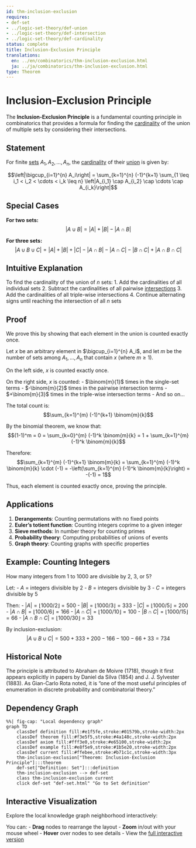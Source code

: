```yaml
---
id: thm-inclusion-exclusion
requires:
- def-set
- ../logic-set-theory/def-union
- ../logic-set-theory/def-intersection
- ../logic-set-theory/def-cardinality
status: complete
title: Inclusion-Exclusion Principle
translations:
  en: ../en/combinatorics/thm-inclusion-exclusion.html
  ja: ../ja/combinatorics/thm-inclusion-exclusion.html
type: Theorem
---
```


# Inclusion-Exclusion Principle

The **Inclusion-Exclusion Principle** is a fundamental counting principle in combinatorics that provides a formula for finding the [cardinality](../logic-set-theory/def-cardinality.qmd) of the union of multiple sets by considering their intersections.

## Statement

For finite [sets](../logic-set-theory/def-set.qmd) $A_1, A_2, \ldots, A_n$, the [cardinality](../logic-set-theory/def-cardinality.qmd) of their [union](../logic-set-theory/def-union.qmd) is given by:

$$\left|\bigcup_{i=1}^{n} A_i\right| = \sum_{k=1}^{n} (-1)^{k+1} \sum_{1 \leq i_1 < i_2 < \cdots < i_k \leq n} \left|A_{i_1} \cap A_{i_2} \cap \cdots \cap A_{i_k}\right|$$

## Special Cases

**For two sets:**
$$|A \cup B| = |A| + |B| - |A \cap B|$$

**For three sets:**
$$|A \cup B \cup C| = |A| + |B| + |C| - |A \cap B| - |A \cap C| - |B \cap C| + |A \cap B \cap C|$$

## Intuitive Explanation

To find the cardinality of the union of $n$ sets:
1. Add the cardinalities of all individual sets
2. Subtract the cardinalities of all pairwise [intersections](../logic-set-theory/def-intersection.qmd)
3. Add the cardinalities of all triple-wise intersections
4. Continue alternating signs until reaching the intersection of all $n$ sets

## Proof

We prove this by showing that each element in the union is counted exactly once.

Let $x$ be an arbitrary element in $\bigcup_{i=1}^{n} A_i$, and let $m$ be the number of sets among $A_1, \ldots, A_n$ that contain $x$ (where $m \geq 1$).

On the left side, $x$ is counted exactly once.

On the right side, $x$ is counted:
- $\binom{m}{1}$ times in the single-set terms
- $-\binom{m}{2}$ times in the pairwise intersection terms
- $+\binom{m}{3}$ times in the triple-wise intersection terms
- And so on...

The total count is:
$$\sum_{k=1}^{m} (-1)^{k+1} \binom{m}{k}$$

By the binomial theorem, we know that:
$$(1-1)^m = 0 = \sum_{k=0}^{m} (-1)^k \binom{m}{k} = 1 + \sum_{k=1}^{m} (-1)^k \binom{m}{k}$$

Therefore:
$$\sum_{k=1}^{m} (-1)^{k+1} \binom{m}{k} = \sum_{k=1}^{m} (-1)^k \binom{m}{k} \cdot (-1) = -\left(\sum_{k=1}^{m} (-1)^k \binom{m}{k}\right) = -(-1) = 1$$

Thus, each element is counted exactly once, proving the principle.

## Applications

1. **Derangements**: Counting permutations with no fixed points
2. **Euler's totient function**: Counting integers coprime to a given integer
3. **Sieve methods**: In number theory for counting primes
4. **Probability theory**: Computing probabilities of unions of events
5. **Graph theory**: Counting graphs with specific properties

## Example: Counting Integers

How many integers from 1 to 1000 are divisible by 2, 3, or 5?

Let:
- $A$ = integers divisible by 2
- $B$ = integers divisible by 3
- $C$ = integers divisible by 5

Then:
- $|A| = \lfloor 1000/2 \rfloor = 500$
- $|B| = \lfloor 1000/3 \rfloor = 333$
- $|C| = \lfloor 1000/5 \rfloor = 200$
- $|A \cap B| = \lfloor 1000/6 \rfloor = 166$
- $|A \cap C| = \lfloor 1000/10 \rfloor = 100$
- $|B \cap C| = \lfloor 1000/15 \rfloor = 66$
- $|A \cap B \cap C| = \lfloor 1000/30 \rfloor = 33$

By inclusion-exclusion:
$$|A \cup B \cup C| = 500 + 333 + 200 - 166 - 100 - 66 + 33 = 734$$

## Historical Note

The principle is attributed to Abraham de Moivre (1718), though it first appears explicitly in papers by Daniel da Silva (1854) and J. J. Sylvester (1883). As Gian-Carlo Rota noted, it is "one of the most useful principles of enumeration in discrete probability and combinatorial theory."

## Dependency Graph

```mermaid
%%| fig-cap: "Local dependency graph"
graph TD
    classDef definition fill:#e1f5fe,stroke:#01579b,stroke-width:2px
    classDef theorem fill:#f3e5f5,stroke:#4a148c,stroke-width:2px
    classDef axiom fill:#fff3e0,stroke:#e65100,stroke-width:2px
    classDef example fill:#e8f5e9,stroke:#1b5e20,stroke-width:2px
    classDef current fill:#ffebee,stroke:#b71c1c,stroke-width:3px
    thm-inclusion-exclusion["Theorem: Inclusion-Exclusion Principle"]:::theorem
    def-set["Definition: Set"]:::definition
    thm-inclusion-exclusion --> def-set
    class thm-inclusion-exclusion current
    click def-set "def-set.html" "Go to Set definition"
```

## Interactive Visualization

Explore the local knowledge graph neighborhood interactively:

::: {.graph-viz data-id="thm-inclusion-exclusion" data-width="700" data-height="500"}
:::

You can:
- **Drag** nodes to rearrange the layout
- **Zoom** in/out with your mouse wheel
- **Hover** over nodes to see details
- View the [full interactive version](../../output/interactive/en/thm-inclusion-exclusion.html){target="_blank"}
